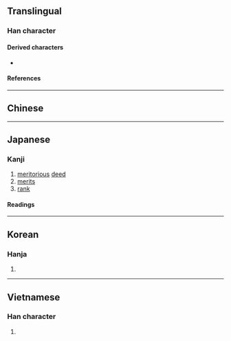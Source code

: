 {{also|勲|勛|勋}}
{{character info}}
==Translingual==
{{CJKV-forms|勛|勋|勲|勳}}

===Han character===
{{Han char|rn=19|rad=力|as=14|sn=16|four=24327|canj=HFKS|ids=⿰熏力}}

====Derived characters====
* {{l|mul|[[爋]], [[蘍]], [[𡓕]], [[𡤂]], [[𫾙]]}}

====References====
{{Han ref|kx=0149.370|dkj=02465|dj=0338.030|hdz=10381.190|uh=52F3}}

----

==Chinese==
{{zh-see|勛|v}}

----

==Japanese==
{{ja-kanji forms|勲|勳}}

===Kanji===
{{ja-kanji|grade=|rs=力14|shin=勲}}

# [[meritorious]] [[deed]]
# [[merits]]
# [[rank]]

====Readings====
{{ja-readings
|on=くん
|kun=いさお-
}}

----

==Korean==

===Hanja===
{{ko-hanja|공|훈}}

# {{rfdef|ko|sort=力14}}

----

==Vietnamese==

===Han character===
{{vi-readings|reading=[[huân]]|rs=力14}}

# {{rfdef|vi|sort=力14}}